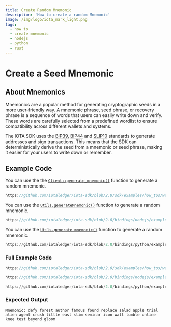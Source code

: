 ```yaml
---
title: Create Random Mnemonic
description: 'How to create a random Mnemonic'
image: /img/logo/iota_mark_light.png
tags:
  - how to
  - create mnemonic
  - nodejs
  - python
  - rust
---
```



# Create a Seed Mnemonic

## About Mnemonics

Mnemonics are a popular method for generating cryptographic seeds in a more user-friendly way. A mnemonic phrase, seed
phrase, or recovery phrase is a sequence of words that users can easily write down and verify. These words are carefully
selected from a predefined wordlist to ensure compatibility across different wallets and systems.

The IOTA SDK uses the [BIP39](https://en.bitcoin.it/wiki/BIP_0039), [BIP44](https://en.bitcoin.it/wiki/BIP_0044) and [SLIP10](https://github.com/satoshilabs/slips/blob/master/slip-0010.md) standards to generate addresses and sign transactions.
This means that the SDK can deterministically derive the seed from a mnemonic or seed phrase, making it easier for your
users to write down or remember.

## Example Code

<Tabs groupId="language" queryString>

<TabItem value="rust" label="Rust">

You can use the the
[`Client::generate_mnemonic()`](https://docs.rs/iota-sdk/latest/iota_sdk/client/core/struct.Client.html#method.generate_mnemonic)
function to generate a random mnemonic.

<div className={'hide-code-block-extras'}>

```rust reference
https://github.com/iotaledger/iota-sdk/blob/2.0/sdk/examples/how_tos/wallet/create_mnemonic.rs#L14
```

</div>

</TabItem>
<TabItem value="typescript-node" label="Typescript (Node.js)">

You can use the [`Utils.generateMnemonic()`](../../references/nodejs/classes/Utils.md#generatemnemonic) function
to generate a random mnemonic.

<div className={'hide-code-block-extras'}>

```typescript reference
https://github.com/iotaledger/iota-sdk/blob/2.0/bindings/nodejs/examples/how_tos/wallet/create-mnemonic.ts#L12
```

</div>

</TabItem>
<TabItem value="python" label="Python">

You can use the [`Utils.generate_mnemonic()`](../../references/python/iota_sdk/utils.md#generate_mnemonic) function
to generate a random mnemonic.

<div className={'hide-code-block-extras'}>

```python reference
https://github.com/iotaledger/iota-sdk/blob/2.0/bindings/python/examples/how_tos/wallet/create_mnemonic.py#L4
```

</div>

</TabItem>
</Tabs>

### Full Example Code

<Tabs groupId="language" queryString>

<TabItem value="rust" label="Rust">

```rust reference
https://github.com/iotaledger/iota-sdk/blob/2.0/sdk/examples/how_tos/wallet/create_mnemonic.rs
```

</TabItem>
<TabItem value="typescript-node" label="Typescript (Node.js)">

```typescript reference
https://github.com/iotaledger/iota-sdk/blob/2.0/bindings/nodejs/examples/how_tos/wallet/create-mnemonic.ts
```

</TabItem>
<TabItem value="python" label="Python">

```python reference
https://github.com/iotaledger/iota-sdk/blob/2.0/bindings/python/examples/how_tos/wallet/create_mnemonic.py
```

</TabItem>
</Tabs>

### Expected Output

```plaintext
Mnemonic: defy forest author famous found replace salad apple trial alien agent crush little east slim seminar icon wall tumble online knee test beyond gloom
```
